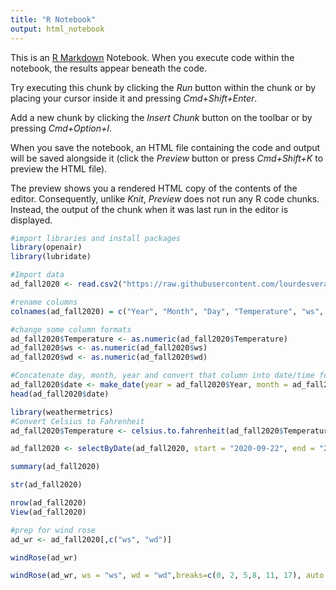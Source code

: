```yaml
---
title: "R Notebook"
output: html_notebook
---
```


This is an [R Markdown](http://rmarkdown.rstudio.com) Notebook. When you execute code within the notebook, the results appear beneath the code. 

Try executing this chunk by clicking the *Run* button within the chunk or by placing your cursor inside it and pressing *Cmd+Shift+Enter*. 

Add a new chunk by clicking the *Insert Chunk* button on the toolbar or by pressing *Cmd+Option+I*.

When you save the notebook, an HTML file containing the code and output will be saved alongside it (click the *Preview* button or press *Cmd+Shift+K* to preview the HTML file). 

The preview shows you a rendered HTML copy of the contents of the editor. Consequently, unlike *Knit*, *Preview* does not run any R code chunks. Instead, the output of the chunk when it was last run in the editor is displayed.
```r
#import libraries and install packages
library(openair)
library(lubridate)
```

```r
#Import data
ad_fall2020 <- read.csv2("https://raw.githubusercontent.com/lourdesvera/Community_Air_Montoring/master/Wind_Analyses/Armourdale_10yrs.csv", header = TRUE, sep = ",", stringsAsFactors = FALSE )
```

```r
#rename columns
colnames(ad_fall2020) = c("Year", "Month", "Day", "Temperature", "ws", "wd")
```

```r
#change some column formats
ad_fall2020$Temperature <- as.numeric(ad_fall2020$Temperature)
ad_fall2020$ws <- as.numeric(ad_fall2020$ws)
ad_fall2020$wd <- as.numeric(ad_fall2020$wd)
```

```r
#Concatenate day, month, year and convert that column into date/time format
ad_fall2020$date <- make_date(year = ad_fall2020$Year, month = ad_fall2020$Month , day = ad_fall2020$Day)
head(ad_fall2020$date)
```

```r
library(weathermetrics)
#Convert Celsius to Fahrenheit
ad_fall2020$Temperature <- celsius.to.fahrenheit(ad_fall2020$Temperature, round = 2)
```

```r
ad_fall2020 <- selectByDate(ad_fall2020, start = "2020-09-22", end = "2020-12-20")
```


```r
summary(ad_fall2020)
```

```r
str(ad_fall2020)
```

```r
nrow(ad_fall2020)
View(ad_fall2020)
```

```r
#prep for wind rose
ad_wr <- ad_fall2020[,c("ws", "wd")]
```

```r
windRose(ad_wr)
```

```r
windRose(ad_wr, ws = "ws", wd = "wd",breaks=c(0, 2, 5,8, 11, 17), auto.text=FALSE, paddle=FALSE, annotate=FALSE, grid.line=5, key = list(labels = c(">0-2", ">2-5", ">5-8", ">8-11", ">11-17")), key.footer = "Fall 2020 Wind Speed Plot in Armourdale, KS (m/s)", key.position = "bottom",par.settings=list(axis.line=list(col="lightgray")), col = c("#4f4f4f", "#0a7cb9", "#f9be00", "#ff7f2f", "#d7153a"))
```

